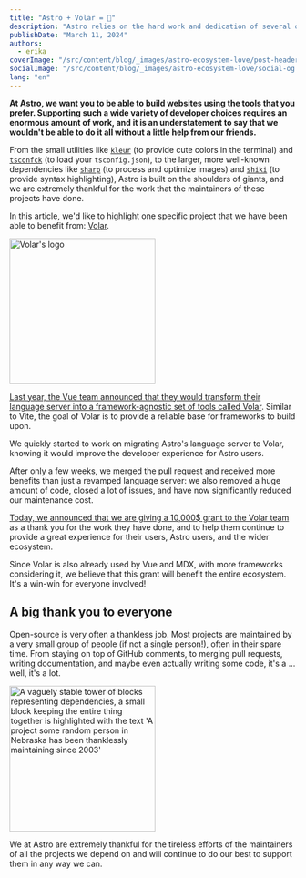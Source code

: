 ```yaml
---
title: "Astro + Volar = 💖"
description: "Astro relies on the hard work and dedication of several open-source projects, and we are extremely thankful to the maintainers of each and every one. In this article, we'd like to highlight one specific project that made a significant impact to the Astro experience: Volar."
publishDate: "March 11, 2024"
authors:
  - erika
coverImage: "/src/content/blog/_images/astro-ecosystem-love/post-header.webp"
socialImage: "/src/content/blog/_images/astro-ecosystem-love/social-og.webp"
lang: "en"
---
```



**At Astro, we want you to be able to build websites using the tools that you prefer. Supporting such a wide variety of developer choices requires an enormous amount of work, and it is an understatement to say that we wouldn't be able to do it all without a little help from our friends.**

From the small utilities like [`kleur`](https://github.com/lukeed/kleur) (to provide cute colors in the terminal) and [`tsconfck`](https://github.com/dominikg/tsconfck) (to load your `tsconfig.json`), to the larger, more well-known dependencies like [`sharp`](https://github.com/lovell/sharp) (to process and optimize images) and [`shiki`](https://github.com/shikijs/shiki) (to provide syntax highlighting), Astro is built on the shoulders of giants, and we are extremely thankful for the work that the maintainers of these projects have done.

In this article, we'd like to highlight one specific project that we have been able to benefit from: [Volar](https://volarjs.dev/).

<ImageFigure caption="Volar: The Embedded Language Tooling Framework" centered>
<Image src={volarLogo} alt="Volar's logo" width="256" style="margin: 0 auto;" />
</ImageFigure>

[Last year, the Vue team announced that they would transform their language server into a framework-agnostic set of tools called Volar](https://blog.vuejs.org/posts/volar-a-new-beginning). Similar to Vite, the goal of Volar is to provide a reliable base for frameworks to build upon.

We quickly started to work on migrating Astro's language server to Volar, knowing it would improve the developer experience for Astro users.

<a href="https://github.com/withastro/language-tools/pull/502">
	<BlogContentImage src={volarPRImage} alt="Shows the pull request where the Volar migration was merged. 325 files were modified, 5823 additions, and 17238 deletions." />
</a>

After only a few weeks, we merged the pull request and received more benefits than just a revamped language server: we also removed a huge amount of code, closed a lot of issues, and have now significantly reduced our maintenance cost.

[Today, we announced that we are giving a 10,000$ grant to the Volar team](https://twitter.com/astrodotbuild/status/1767224509252190555) as a thank you for the work they have done, and to help them continue to provide a great experience for their users, Astro users, and the wider ecosystem.

Since Volar is also already used by Vue and MDX, with more frameworks considering it, we believe that this grant will benefit the entire ecosystem. It's a win-win for everyone involved!

## A big thank you to everyone

Open-source is very often a thankless job. Most projects are maintained by a very small group of people (if not a single person!), often in their spare time. From staying on top of GitHub comments, to merging pull requests, writing documentation, and maybe even actually writing some code, it's a ... well, it's a lot.


<a href="https://xkcd.com/2347/">
	<ImageFigure caption="The state of the industry, as we know. Comic by xkcd." centered>
	<Image src={xkcdComic} width="256" style="margin: 0 auto;" alt="A vaguely stable tower of blocks representing dependencies, a small block keeping the entire thing together is highlighted with the text 'A project some random person in Nebraska has been thanklessly maintaining since 2003'"  />
	</ImageFigure>
</a>

We at Astro are extremely thankful for the tireless efforts of the maintainers of all the projects we depend on and will continue to do our best to support them in any way we can.
